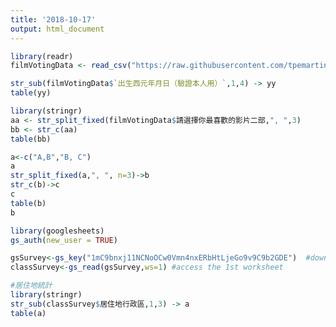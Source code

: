 ```yaml
---
title: '2018-10-17'
output: html_document
---
```



```r
library(readr)
filmVotingData <- read_csv("https://raw.githubusercontent.com/tpemartin/course-107-1-programming-for-data-science/master/data/%E7%AC%AC%E4%B8%89%E5%B1%86%E7%B6%93%E6%BF%9F%E6%92%AD%E5%AE%A2%E7%AB%B6%E8%B3%BD%E5%8F%83%E8%B3%BD%E4%BD%9C%E5%93%81%E6%8A%95%E7%A5%A8%E7%B5%90%E6%9E%9C%E6%A8%A3%E6%9C%AC%20-%20Sheet1.csv")
```

```r
str_sub(filmVotingData$`出生西元年月日（驗證本人用）`,1,4) -> yy
table(yy)
```

```r
library(stringr)
aa <- str_split_fixed(filmVotingData$請選擇你最喜歡的影片二部,", ",3)
bb <- str_c(aa)
table(bb)
```

```r
a<-c("A,B","B, C")
a
str_split_fixed(a,", ", n=3)->b
str_c(b)->c
c
table(b)
b
```

```r
library(googlesheets)
gs_auth(new_user = TRUE)
```

```r
gsSurvey<-gs_key("1mC9bnxj11NCNoOCw0Vmn4nxERbHtLjeGo9v9C9b2GDE")  #download sheet information as an object
classSurvey<-gs_read(gsSurvey,ws=1) #access the 1st worksheet
```

```r
#居住地統計
library(stringr)
str_sub(classSurvey$居住地行政區,1,3) -> a
table(a)
```

```r

```

